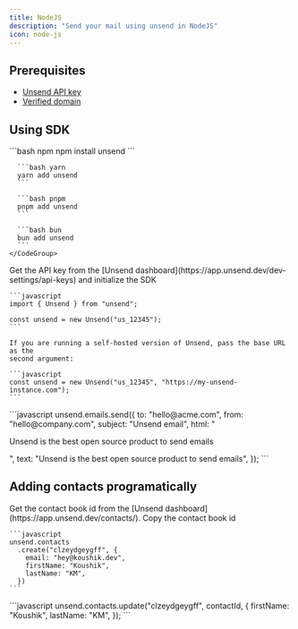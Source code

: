 ```yaml
---
title: NodeJS
description: "Send your mail using unsend in NodeJS"
icon: node-js
---
```


## Prerequisites

- [Unsend API key](https://app.unsend.dev/dev-settings/api-keys)
- [Verified domain](https://app.unsend.dev/domains)

## Using SDK

<Steps>
  <Step title="Install SDK">
    <CodeGroup>
      ```bash npm
      npm install unsend
      ```

      ```bash yarn
      yarn add unsend
      ```

      ```bash pnpm
      pnpm add unsend
      ```

      ```bash bun
      bun add unsend
      ```
    </CodeGroup>

  </Step>
  <Step title="Initialize SDK">
    Get the API key from the [Unsend dashboard](https://app.unsend.dev/dev-settings/api-keys) and initialize the SDK

    ```javascript
    import { Unsend } from "unsend";

    const unsend = new Unsend("us_12345");
    ```

    If you are running a self-hosted version of Unsend, pass the base URL as the
    second argument:

    ```javascript
    const unsend = new Unsend("us_12345", "https://my-unsend-instance.com");
    ```

  </Step>
  <Step title="Send Email">
    ```javascript
    unsend.emails.send({
      to: "hello@acme.com",
      from: "hello@company.com",
      subject: "Unsend email",
      html: "<p>Unsend is the best open source product to send emails</p>",
      text: "Unsend is the best open source product to send emails",
    });
    ```
  </Step>
</Steps>

## Adding contacts programatically

<Steps>
  <Step title="Get the contact book id">
    Get the contact book id from the [Unsend dashboard](https://app.unsend.dev/contacts/). Copy the contact book id
  </Step>
  <Step title="Add contacts">

    ```javascript
    unsend.contacts
      .create("clzeydgeygff", {
        email: "hey@koushik.dev",
        firstName: "Koushik",
        lastName: "KM",
      })
    ```

  </Step>

  <Step title="Update contact">
    ```javascript
    unsend.contacts.update("clzeydgeygff", contactId, {
      firstName: "Koushik",
      lastName: "KM",
    });
    ```
  </Step>
</Steps>
